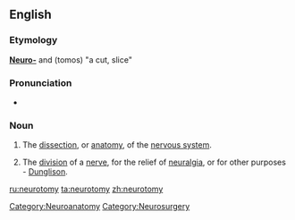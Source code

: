==English==

===Etymology===
'''[[Neuro-]]''' and {{AGr.}} '''{{polytonic|[[τόμος]]}}''' (tomos) "a cut, slice"

===Pronunciation===
*{{audio|en-us-neurotomy.ogg|Audio (US)}}

===Noun===
{{en-noun|neurotomies}}

# {{neuroscience}} The [[dissection]], or [[anatomy]], of the [[nervous system]].
# {{neurology}} The [[division]] of a [[nerve]], for the relief of [[neuralgia]], or for other purposes - [[Dunglison]].

[[Category:Neuroanatomy]]
[[Category:Neurosurgery]]

[[ru:neurotomy]]
[[ta:neurotomy]]
[[zh:neurotomy]]